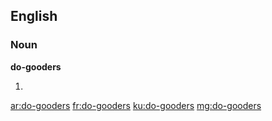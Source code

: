 ==English==

===Noun===
'''do-gooders'''

# {{plural of|do-gooder}}

[[ar:do-gooders]]
[[fr:do-gooders]]
[[ku:do-gooders]]
[[mg:do-gooders]]